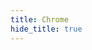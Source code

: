 ```yaml
---
title: Chrome
hide_title: true
---
```



<FeatureIcon src={chrome} title="Chrome" />
<LinkList
  data={[
    {
      title: "浏览器输入网址到页面展示的过程",
      link: "/docs/chrome/type-url-in-browser",
      src: chrome,
    },
  ]}
/>
